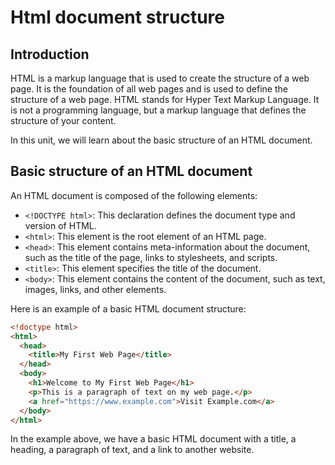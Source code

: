 # Html document structure

## Introduction

HTML is a markup language that is used to create the structure of a web page. It is the foundation of all web pages and is used to define the structure of a web page. HTML stands for Hyper Text Markup Language. It is not a programming language, but a markup language that defines the structure of your content.

In this unit, we will learn about the basic structure of an HTML document.

## Basic structure of an HTML document

An HTML document is composed of the following elements:

- `<!DOCTYPE html>`: This declaration defines the document type and version of HTML.
- `<html>`: This element is the root element of an HTML page.
- `<head>`: This element contains meta-information about the document, such as the title of the page, links to stylesheets, and scripts.
- `<title>`: This element specifies the title of the document.
- `<body>`: This element contains the content of the document, such as text, images, links, and other elements.

Here is an example of a basic HTML document structure:

```html
<!doctype html>
<html>
  <head>
    <title>My First Web Page</title>
  </head>
  <body>
    <h1>Welcome to My First Web Page</h1>
    <p>This is a paragraph of text on my web page.</p>
    <a href="https://www.example.com">Visit Example.com</a>
  </body>
</html>
```

In the example above, we have a basic HTML document with a title, a heading, a paragraph of text, and a link to another website.
